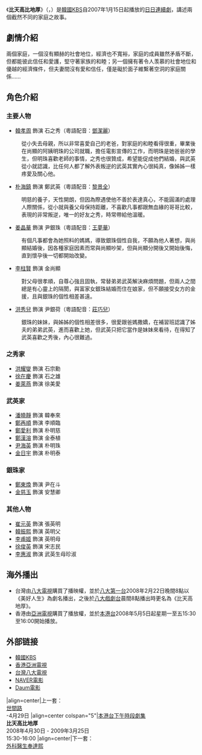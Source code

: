 {{noteTA
|1=zh-tw:之秀; zh-hk:志素;
|2=zh-tw:武英; zh-hk:武永;
|3=zh-tw:尚顯; zh-hk:尚賢;
|4=zh-tw:銀珠; zh-hk:銀朱;
|5=zh-tw:銀荷; zh-hk:銀花;
|6=zh-tw:明慈; zh-hk:明子;
|7=zh-tw:泰植; zh-hk:太史;
|8=zh-tw:奉來; zh-hk:豐烈;
|9=zh-tw:順臨; zh-hk:孫應;
|10=zh-tw:宗勳; zh-hk:宗渾;
|11=zh-tw:之雄; zh-hk:志雄;
|12=zh-tw:慧卿; zh-hk:輝敬;
|13=zh-tw:在斗; zh-hk:濯杜;
|14=zh-tw:明泰; zh-hk:明太;
}}
{{About|2007年的韓國電視劇|與譯名相近的條目|美好人生}}
{{Infobox Television
| show_name            = 比天高比地厚
| original_name        = {{lang|ko|하늘만큼 땅만큼}}
| image                = As Much as Heaven and Earth in 2007.png
| caption              = 官方宣傳海報
| genre                = [[家庭倫理|家庭倫理]]、[[愛情|愛情]]
| writer               = [[崔賢京|崔賢京]]
| director             = [[文寶賢|文寶賢]]
| starring             = [[韓孝周|韓孝周]]、[[朴海鎮|朴海鎮]]、[[李柱賢|李柱賢]]、<br>[[姜晶華|姜晶華]]、[[洪秀兒|洪秀兒]]
| country              = {{ROK}}
| language             = [[韓語|韓語]]
| num_episodes         = 165
| runtime              = 約30分鐘
| producer             = 高英鐸
| channel              = [[KBS第1頻道|KBS 1TV]]
| first_run            = {{ROK}}
| first_aired          = {{start date|2007|1|15}}
| last_aired           = {{end date|2007|8|31}}
| preceded_by          = 
| followed_by          = 
| website              = http://www.kbs.co.kr/drama/sky/
| 中國大陸名稱 = 比天高比地厚
| 台灣名稱   = 美好人生<br />比天高地厚
| 港澳名稱   = 比天高比地厚
| 馬新名稱   = 
}}
《'''比天高比地厚'''》（{{lang-ko|하늘만큼 땅만큼}}，{{lang-en|''As Much as Heaven and Earth''}}）是[[大韓民國|韓國]][[韓國放送公社|KBS]]自2007年1月15日起播放的[[KBS_1TV日日連續劇|日日連續劇]]，講述兩個截然不同的家庭之故事。

== 劇情介紹 ==
兩個家庭，一個沒有顯赫的社會地位，經濟也不寬裕，家庭的成員雖然矛盾不斷，但都能彼此信任和愛護，堅守著家族的和睦；另一個擁有著令人羡慕的社會地位和優越的經濟條件，但夫妻間沒有愛和信任，僅是礙於面子維繫著空洞的家庭關係……

== 角色介紹 ==
=== 主要人物 ===
*[[韓孝周|韓孝周]] 飾演 石之秀（粵語配音：[[鄧潔麗|鄧潔麗]]）
:從小失去母親，所以非常喜愛自己的老爸，對家庭的和睦看得很重，畢業後在尚顯的阿姨明珠的公司就職，擔任電影宣傳的工作，而明珠是她爸爸的學生，但明珠喜歡老師的事情，之秀也很贊成，希望能促成他們結婚，與武英從小就認識，比任何人都了解外表叛逆的武英其實內心很純真，像姊姊一樣疼愛及關心他。
*[[朴海鎮|朴海鎮]] 飾演 鄭武英（粵語配音：[[黎景全|黎景全]]）
:明慈的養子，天性開朗，但因為際遇使他不善於表達真心，不能圓滿的處理人際關係，從小就與養父母保持距離，不喜歡凡事都跟無血緣的哥哥比較，表現的非常叛逆，唯一的好友之秀，時常帶給他溫暖。
*[[姜晶華|姜晶華]] 飾演 尹銀珠（粵語配音：[[王夢華|王夢華]]）
:有個凡事都會為她照料的媽媽，導致銀珠個性自我，不願為他人著想，與尚顯結婚後，因各種家庭因素而常與尚顯吵架，但與尚顯分開後又開始後悔，直到懷孕後一切都開始改變。
*[[李柱賢|李柱賢]] 飾演 金尚顯
:對父母很孝順，自尊心強且固執，常替弟弟武英解決麻煩問題，但兩人之間總是有心靈上的隔閡，與富家女銀珠結婚而住在娘家，但不願接受女方的金援，且與銀珠的個性相差甚遠。
*[[洪秀兒|洪秀兒]] 飾演 尹銀荷（粵語配音：[[莊巧兒|莊巧兒]]）
:銀珠的妹妹，與姊姊的個性相差很多，很愛跟爸媽撒嬌，在補習班認識了姊夫的弟弟武英，進而喜歡上她，但武英只把它當作是妹妹來看待，在得知了武英喜歡之秀後，內心很難過。
=== 之秀家 ===
*[[洪耀燮|洪耀燮]] 飾演 石宗勳
*[[徐在慶|徐在慶]] 飾演 石之雄
*[[姜萊燕|姜萊燕]] 飾演 徐美愛
=== 武英家 ===
*[[潘曉靜|潘曉靜]] 飾演 韓奉來
*[[鄭再順|鄭再順]] 飾演 李順臨
*[[鄭愛利|鄭愛利]] 飾演 朴明慈
*[[鄭漢溶|鄭漢溶]] 飾演 金泰植
*[[尹海英|尹海英]] 飾演 朴明珠
*[[金日宇|金日宇]] 飾演 朴明泰
=== 銀珠家 ===
*[[鄭東煥|鄭東煥]] 飾演 尹在斗
*[[金慈玉|金慈玉]] 飾演 安慧卿
=== 其他人物 ===
*[[崔元英|崔元英]] 飾演 張英明
*[[韓振熙|韓振熙]] 飾演 英明父
*[[李甫姬|李甫姬]] 飾演 英明母
*[[徐俊英|徐俊英]] 飾演 宋志民
*[[李惠淑|李惠淑]] 飾演 武英生母珍淑

== 海外播出 ==
*台灣由[[八大電視|八大電視]]購買了播映權，並於[[八大第一台|八大第一台]]2008年2月22日晚間8點以《美好人生》為劇名播出，之後於[[八大戲劇台|八大戲劇台]]晨間8點播出時更名為《比天高地厚》。
*香港由[[亞洲電視|亞洲電視]]購買了播放權，並於[[本港台|本港台]]2008年5月5日起星期一至五15:30至16:00開始播放。

== 外部链接 ==
* [http://www.kbs.co.kr/drama/sky 韓國KBS] {{Wayback|url=http://www.kbs.co.kr/drama/sky |date=20170329152434 }} {{ko}}
* [https://web.archive.org/web/20080512120322/http://www.hkatv.com/v3/drama/08/heavenearth/ 香港亞洲電視] {{zh-hk}} 
* [https://web.archive.org/web/20100203180559/http://www.gtv.com.tw/Program/B051420080222U/ 台灣八大電視] {{zh-tw}}
* [http://movie.naver.com/movie/bi/mi/basic.nhn?code=65859 NAVER電影] {{Wayback|url=http://movie.naver.com/movie/bi/mi/basic.nhn?code=65859 |date=20200418180535 }}{{ko}}
* [https://web.archive.org/web/20110913214302/http://movie.daum.net/tv/detail/main.do?tvProgramId=49477 Daum電影]{{ko}}

{{電視節目的變遷
|電視台= {{KOR}} [[KBS第1頻道|KBS 1TV]]
|播放檔次= [[KBS_1TV日日連續劇|日日劇]]
|節目名稱= 比天高比地厚<br />（2007年1月15日 - 2007年8月31日）
|上一節目= [[19歲的純情|19歲的純情]]<br />（2006年5月22日 - 2007年1月12日）
|下一節目= [[愛也好恨也好|愛也好恨也好]]<br />（2007年9月3日 - 2008年5月2日）
}}

{{電視節目的變遷
|電視台= {{TWN}} [[八大第一台|八大第一台]]
|播放檔次= 星期一至五 20:00
|節目名稱= 美好人生<br />（2008年2月22日 - 2008年8月29日）
|上一節目= [[有多愛|有多愛]]<br />（2007年12月4日 - 2008年2月21日）
|下一節目= [[好想戀愛|人妻的秘密]]<br />（2008年9月1日 - 2008年1月19日）
}}

{{start box}}
|align=center|上一套：<br>[[世間路|世間路]]<br>-4月29日
|align=center colspan="5"|[[本港台電視劇集列表_(2008年)#下午時段|本港台下午時段劇集]]<br>'''比天高比地厚'''<br>2008年4月30日 - 2009年3月25日<br>15:30-16:00
|align=center|下一套：<br>[[外科醫生奉達熙|外科醫生奉達熙]]<br><br>
{{end box}}

{{KBS 1TV日日連續劇}}

{{Cat also|Haneulmankeum Ttangmankeum|KBS 1TV日日連續劇|2007年韓國電視劇集|亞洲電視外購劇集|八大電視外購韓劇|韓國家庭劇|韓國愛情劇}}
